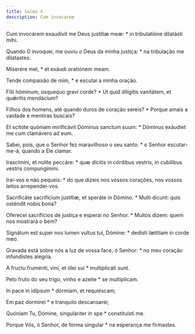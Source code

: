 ```yaml
---
title: Salmo 4
description: Cum invocarem
---
```


<div class="side-by-side not-content">

Cum invocárem exaudívit me Deus justítiæ meæ: * in tribulatióne dilatásti
    mihi.

Quando O invoquei, me ouviu o Deus da minha justiça: * na tribulação me
    dilatastes.

Miserére mei, * et exáudi oratiónem meam.

Tende compaixão de mim, * e escutai a minha oração.

Fílii hóminum, úsquequo gravi corde? * Ut quid dilígitis vanitátem, et
    quǽritis mendácium?

Filhos dos homens, até quando duros de coração sereis? * Porque amais a
    vaidade e mentiras buscais?

Et scitóte quóniam mirificávit Dóminus sanctum suum: * Dóminus exáudiet me
    cum clamávero ad eum.

Sabei, pois, que o Senhor fez maravilhoso o seu santo: * o Senhor
    escutar-me-á, quando a Ele clamar.

Irascímini, et nolíte peccáre: * quæ dícitis in córdibus vestris, in
    cubílibus vestris compungímini.

Irai-vos e não pequeis: * do que dizeis nos vossos corações, nos vossos
    leitos arrependei-vos.

Sacrificáte sacrifícium justítiæ, et speráte in Dómino. * Multi dicunt: quis
    osténdit nobis bona?

Oferecei sacrifícios de justiça e esperai no Senhor. * Muitos dizem: quem
    nos mostrará o bem?

Signátum est super nos lumen vultus tui, Dómine: * dedísti lætítiam in corde
    meo.

Gravada está sobre nós a luz de vossa face, ó Senhor: * no meu coração
    infundistes alegria.

A fructu fruménti, vini, et ólei sui * multiplicáti sunt.

Pelo fruto do seu trigo, vinho e azeite * se multiplicam.

In pace in idípsum * dórmiam, et requiéscam;

Em paz dormirei * e tranquilo descansarei;

Quóniam Tu, Dómine, singuláriter in spe * constituísti me.

Porque Vós, ó Senhor, de forma singular * na esperança me firmastes.

</div>
